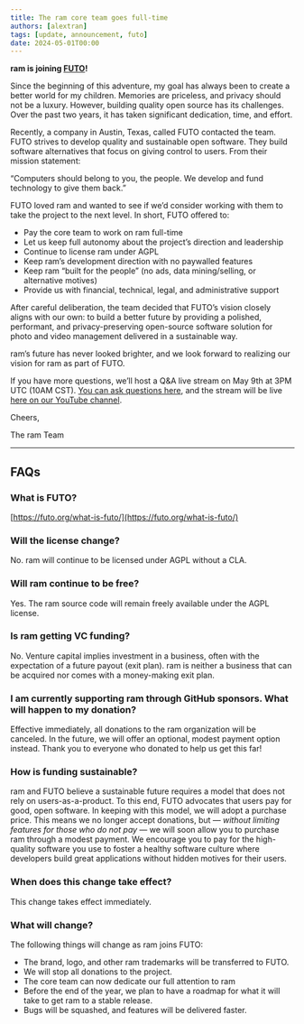 ```yaml
---
title: The ram core team goes full-time
authors: [alextran]
tags: [update, announcement, futo]
date: 2024-05-01T00:00
---
```


**ram is joining [FUTO](https://futo.org/)!**

Since the beginning of this adventure, my goal has always been to create a better world for my children. Memories are priceless, and privacy should not be a luxury. However, building quality open source has its challenges. Over the past two years, it has taken significant dedication, time, and effort.

Recently, a company in Austin, Texas, called FUTO contacted the team. FUTO strives to develop quality and sustainable open software. They build software alternatives that focus on giving control to users. From their mission statement:

“Computers should belong to you, the people. We develop and fund technology to give them back.”

FUTO loved ram and wanted to see if we’d consider working with them to take the project to the next level. In short, FUTO offered to:

- Pay the core team to work on ram full-time
- Let us keep full autonomy about the project’s direction and leadership
- Continue to license ram under AGPL
- Keep ram’s development direction with no paywalled features
- Keep ram “built for the people” (no ads, data mining/selling, or alternative motives)
- Provide us with financial, technical, legal, and administrative support

After careful deliberation, the team decided that FUTO’s vision closely aligns with our own: to build a better future by providing a polished, performant, and privacy-preserving open-source software solution for photo and video management delivered in a sustainable way.

ram’s future has never looked brighter, and we look forward to realizing our vision for ram as part of FUTO.

If you have more questions, we’ll host a Q&A live stream on May 9th at 3PM UTC (10AM CST). [You can ask questions here](https://www.live-ask.com/event/01HWP2SB99A1K8EXFBDKZ5Z9CF), and the stream will be live [here on our YouTube channel](https://youtube.com/live/cwz2iZwYpgg).

Cheers,

The ram Team

---

## FAQs

### What is FUTO?

[https://futo.org/what-is-futo/](https://futo.org/what-is-futo/)

### Will the license change?

No. ram will continue to be licensed under AGPL without a CLA.

### Will ram continue to be free?

Yes. The ram source code will remain freely available under the AGPL license.

### Is ram getting VC funding?

No. Venture capital implies investment in a business, often with the expectation of a future payout (exit plan). ram is neither a business that can be acquired nor comes with a money-making exit plan.

### I am currently supporting ram through GitHub sponsors. What will happen to my donation?

Effective immediately, all donations to the ram organization will be canceled. In the future, we will offer an optional, modest payment option instead. Thank you to everyone who donated to help us get this far!

### How is funding sustainable?

ram and FUTO believe a sustainable future requires a model that does not rely on users-as-a-product. To this end, FUTO advocates that users pay for good, open software. In keeping with this model, we will adopt a purchase price. This means we no longer accept donations, but — _without limiting features for those who do not pay_ — we will soon allow you to purchase ram through a modest payment. We encourage you to pay for the high-quality software you use to foster a healthy software culture where developers build great applications without hidden motives for their users.

### When does this change take effect?

This change takes effect immediately.

### What will change?

The following things will change as ram joins FUTO:

- The brand, logo, and other ram trademarks will be transferred to FUTO.
- We will stop all donations to the project.
- The core team can now dedicate our full attention to ram
- Before the end of the year, we plan to have a roadmap for what it will take to get ram to a stable release.
- Bugs will be squashed, and features will be delivered faster.
